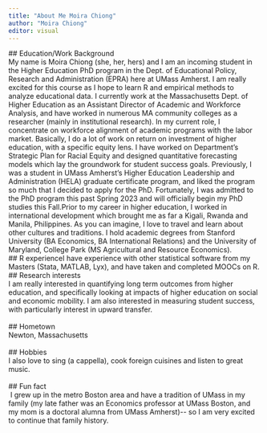 ```yaml
---
title: "About Me Moira Chiong"
author: "Moira Chiong"
editor: visual
---
```


\## Education/Work Background\
My name is Moira Chiong (she, her, hers) and I am an incoming student in the Higher Education PhD program in the Dept. of Educational Policy, Research and Administration (EPRA) here at UMass Amherst. I am really excited for this course as I hope to learn R and empirical methods to analyze educational data. I currently work at the Massachusetts Dept. of Higher Education as an Assistant Director of Academic and Workforce Analysis, and have worked in numerous MA community colleges as a researcher (mainly in institutional research). In my current role, I concentrate on workforce alignment of academic programs with the labor market. Basically, I do a lot of work on return on investment of higher education, with a specific equity lens. I have worked on Department's Strategic Plan for Racial Equity and designed quantitative forecasting models which lay the groundwork for student success goals. Previously, I was a student in UMass Amherst's Higher Education Leadership and Administration (HELA) graduate certificate program, and liked the program so much that I decided to apply for the PhD. Fortunately, I was admitted to the PhD program this past Spring 2023 and will officially begin my PhD studies this Fall.Prior to my career in higher education, I worked in international development which brought me as far a Kigali, Rwanda and Manila, Philippines. As you can imagine, I love to travel and learn about other cultures and traditions. I hold academic degrees from Stanford University (BA Economics, BA International Relations) and the University of Maryland, College Park (MS Agricultural and Resource Economics). \
\## R experienceI have experience with other statistical software from my Masters (Stata, MATLAB, Lyx), and have taken and completed MOOCs on R.\
\## Research interests\
I am really interested in quantifying long term outcomes from higher education, and specifically looking at impacts of higher education on social and economic mobility. I am also interested in measuring student success, with particularly interest in upward transfer.\
\
\## Hometown\
Newton, Massachusetts\
\
\## Hobbies\
I also love to sing (a cappella), cook foreign cuisines and listen to great music.\
\
\## Fun fact\
 I grew up in the metro Boston area and have a tradition of UMass in my family (my late father was an Economics professor at UMass Boston, and my mom is a doctoral alumna from UMass Amherst)\-- so I am very excited to continue that family history. 
